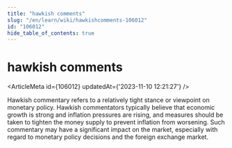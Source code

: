 ```yaml
---
title: "hawkish comments"
slug: "/en/learn/wiki/hawkishcomments-106012"
id: "106012"
hide_table_of_contents: true
---
```



# hawkish comments

<ArticleMeta id={106012} updatedAt={'2023-11-10 12:21:27'} />
<div className='border-solid border-b border-t-0 my-4 border-[var(--ifm-color-gray-300)]' />

Hawkish commentary refers to a relatively tight stance or viewpoint on monetary policy. Hawkish commentators typically believe that economic growth is strong and inflation pressures are rising, and measures should be taken to tighten the money supply to prevent inflation from worsening. Such commentary may have a significant impact on the market, especially with regard to monetary policy decisions and the foreign exchange market.
